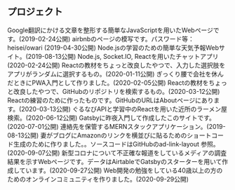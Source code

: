 ## プロジェクト

<ProjectCard title="#1 Line-Break-Formatter" link="https://github.com/pitang1965/LineBreakFormatter#linebreakformatter" bg="linear-gradient(to right, rgb(212, 20, 90) 0%, rgb(251, 176, 59) 100%)">
Google翻訳にかける文章を整形する簡単なJavaScriptを用いたWebページです。(2019-02-24公開)
</ProjectCard>

<ProjectCard title="#2 Webサイトの模写" link="https://software.pitang1965.com/reproduction/page1/" bg="linear-gradient(to right, rgb(102, 45, 140) 0%, rgb(237, 30, 121) 100%)">
airbnbのページの模写です。パスワード等：heisei/owari (2019-04-30公開)
</ProjectCard>

<ProjectCard title="#3 Node.jsによる天気予報Webサイト" link="https://github.com/pitang1965/node-weather-website#node-weather-website" bg="linear-gradient(to right, rgb(0, 146, 69) 0%, rgb(252, 238, 33) 100%)">
Node.jsの学習のための簡単な天気予報Webサイト。(2019-08-13公開)
</ProjectCard>

<ProjectCard title="#4 チャットアプリ（開発中）" link="https://pitang1965-chat-app.herokuapp.com/" bg="linear-gradient(to right, rgb(213, 133, 255) 0%, rgb(0, 255, 238) 100%)">
Node.js, Socket.IO, Reactを用いたチャットアプリ (2020-02-24公開)
</ProjectCard>

<ProjectCard title="#5 Reactの学習1" link="https://software.pitang1965.com/indecision-app/" bg="linear-gradient(to right, rgb(212, 20, 90) 0%, rgb(251, 176, 59) 100%)">
Reactの教材をちょっと改良したやつで、入力した選択肢をアプリがランダムに選択するもの。(2020-01-11公開)
</ProjectCard>

<ProjectCard title="#6 Yorkshire 2014" link="https://yorkshire-2014-pwa.firebaseapp.com/" bg="linear-gradient(to right, rgb(102, 45, 140) 0%, rgb(237, 30, 121) 100%)">
ぎっくり腰で会社を休んだときにPWA入門として作りました。(2020-02-05公開)
</ProjectCard>

<ProjectCard title="#7 Reactの学習2 " link="https://githubfinder-pitang1965.netlify.app/" bg="linear-gradient(to right, rgb(0, 146, 69) 0%, rgb(252, 238, 33) 100%)">
Reactの教材をちょっと改良したやつで、GitHubのリポジトリを検索するもの。(2020-03-12公開)
</ProjectCard>

<ProjectCard title="#8 ぴえん文字" link="https://pien-moji-by-pitang1965.netlify.app/" bg="linear-gradient(to right, rgb(213, 133, 255) 0%, rgb(0, 255, 238) 100%)">
Reactの練習のために作ったものです。GitHubのURLはAboutページにあります。(2020-03-13公開)
</ProjectCard>

<ProjectCard title="#9 近所のラーメン検索" link="https://github.com/pitang1965/react-ramen-finder" bg="linear-gradient(to right, rgb(212, 20, 90) 0%, rgb(251, 176, 59) 100%)">
ぐるなびAPIと学習中のReactを用いた近所のラーメン屋検索。(2020-06-12公開)
</ProjectCard>

<ProjectCard title="#10 ポートフォリオ" link="https://software.pitang1965.com/2020/06/30/gatsby-getting-started" bg="linear-gradient(to right, rgb(102, 45, 140) 0%, rgb(237, 30, 121) 100%)">
Gatsbyに昨夜入門して作成したこのサイトです。(2020-07-01公開)
</ProjectCard>

<ProjectCard title="#11 REACTの学習3" link="https://pitang1965-contact-list.herokuapp.com/" bg="linear-gradient(to right, rgb(0, 146, 69) 0%, rgb(252, 238, 33) 100%)">
連絡先を保管するMERNスタックアプリケーション。(2019-08-13公開)
</ProjectCard>

<ProjectCard title="#12 広告リンクのレイアウト" link="https://ad-link-layout.netlify.app/" bg="linear-gradient(to right, rgb(213, 133, 255) 0%, rgb(0, 255, 238) 100%)">
妻がブログにAmazonのリンクを横並びに貼るためのショートコード生成のために作りました。。ソースコードはGitHubのad-link-layout 参照。(2020-09-07公開)
</ProjectCard>

<ProjectCard title="#13 メディアウイルス" link="https://media-virus.netlify.app/" bg="linear-gradient(to right, rgb(212, 20, 90) 0%, rgb(251, 176, 59) 100%)">
新型コロナについて不正確な報道をしているメディアの調査結果を示すWebページです。データはAirtableでGatsbyのスターターを用いて作成しています。(2020-09-27公開)
</ProjectCard>

<ProjectCard title="#14 Over 40 Web Club" link="https://over40webclub.netlify.app/" bg="linear-gradient(to right, rgb(102, 45, 140) 0%, rgb(237, 30, 121) 100%)">
Web開発の勉強をしている40歳以上の方のためのオンラインコミュニティを作りました。(2020-09-29公開)
</ProjectCard>